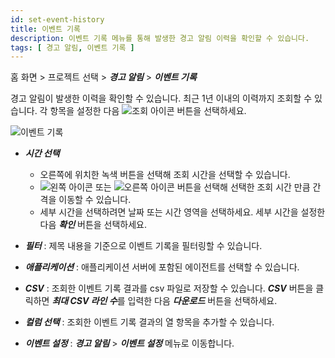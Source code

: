 ```yaml
---
id: set-event-history
title: 이벤트 기록
description: 이벤트 기록 메뉴를 통해 발생한 경고 알림 이력을 확인할 수 있습니다.
tags: [ 경고 알림, 이벤트 기록 ]
---
```


홈 화면 > 프로젝트 선택 > ***경고 알림*** > ***이벤트 기록***

경고 알림이 발생한 이력을 확인할 수 있습니다. 최근 1년 이내의 이력까지 조회할 수 있습니다. 각 항목을 설정한 다음 ![조회 아이콘](/img/ico-btn-search.png) 버튼을 선택하세요.

![이벤트 기록](https://img.whatap.io/media/images/application_event_list.png)

* ***시간 선택***

  * 오른쪽에 위치한 녹색 버튼을 선택해 조회 시간을 선택할 수 있습니다.
  * ![왼쪽 아이콘](/img/left-arrow.svg) 또는 ![오른쪽 아이콘](/img/right-arrow.svg) 버튼을 선택해 선택한 조회 시간 만큼 간격을 이동할 수 있습니다.
  * 세부 시간을 선택하려면 날짜 또는 시간 영역을 선택하세요. 세부 시간을 설정한 다음 ***확인*** 버튼을 선택하세요.

* ***필터*** : 제목 내용을 기준으로 이벤트 기록을 필터링할 수 있습니다.

* ***애플리케이션*** : 애플리케이션 서버에 포함된 에이전트를 선택할 수 있습니다.

* ***CSV*** : 조회한 이벤트 기록 결과를 csv 파일로 저장할 수 있습니다. ***CSV*** 버튼을 클릭하면 ***최대 CSV 라인 수***를 입력한 다음 ***다운로드*** 버튼을 선택하세요.

* ***컬럼 선택*** : 조회한 이벤트 기록 결과의 열 항목을 추가할 수 있습니다.

* ***이벤트 설정*** : ***경고 알림*** > ***이벤트 설정*** 메뉴로 이동합니다.